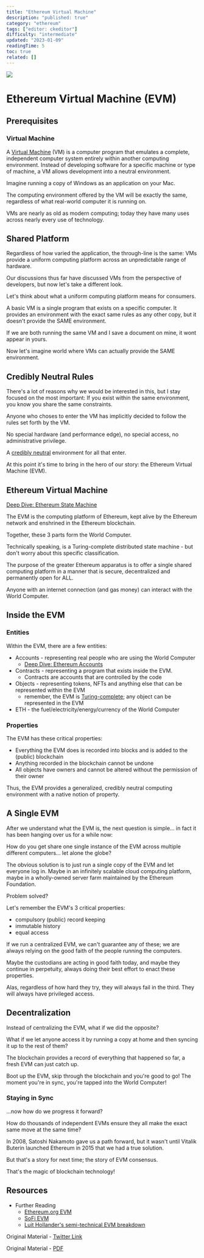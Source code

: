 ```yaml
---
title: "Ethereum Virtual Machine"
description: "published: true"
category: "ethereum"
tags: ["editor: ckeditor"]
difficulty: "intermediate"
updated: "2023-01-09"
readingTime: 5
toc: true
related: []
---
```


![](/images/evm-banner2.png)

# Ethereum Virtual Machine (EVM)

## Prerequisites

### Virtual Machine

A [Virtual Machine](/background/mass-comm/computer) (VM) is a computer program that emulates a complete, independent computer system entirely within another computing environment. Instead of developing software for a specific machine or type of machine, a VM allows development into a neutral environment. 

Imagine running a copy of Windows as an application on your Mac.

The computing environment offered by the VM will be exactly the same, regardless of what real-world computer it is running on.

VMs are nearly as old as modern computing; today they have many uses across nearly every use of technology. 

## Shared Platform

Regardless of how varied the application, the through-line is the same: VMs provide a uniform computing platform across an unpredictable range of hardware.

Our discussions thus far have discussed VMs from the perspective of developers, but now let's take a different look. 

Let's think about what a uniform computing platform means for consumers.

A basic VM is a single program that exists on a specific computer. It provides an environment with the exact same rules as any other copy, but it doesn't provide the SAME environment. 

If we are both running the same VM and I save a document on mine, it wont appear in yours.

Now let's imagine world where VMs can actually provide the SAME environment. 

## Credibly Neutral Rules

There's a lot of reasons why we would be interested in this, but I stay focused on the most important: If you exist within the same environment, you know you share the same constraints.

Anyone who choses to enter the VM has implicitly decided to follow the rules set forth by the VM. 

No special hardware (and performance edge), no special access, no administrative privilege. 

A [credibly neutral](/concepts/credible-neutrality) environment for all that enter.

At this point it's time to bring in the hero of our story: the Ethereum Virtual Machine (EVM).

## Ethereum Virtual Machine

[Deep Dive: Ethereum State Machine](/ethereum/evm/state-machine)

The EVM is the computing platform of Ethereum, kept alive by the Ethereum network and enshrined in the Ethereum blockchain.

Together, these 3 parts form the World Computer.

Technically speaking, is a Turing-complete distributed state machine - but don't worry about this specific classification.

The purpose of the greater Ethereum apparatus is to offer a single shared computing platform in a manner that is secure, decentralized and permanently open for ALL. 

Anyone with an internet connection (and gas money) can interact with the World Computer.

## Inside the EVM

### Entities

Within the EVM, there are a few entities: 

*   Accounts - representing real people who are using the World Computer
    *   [Deep Dive: Ethereum Accounts](/ethereum/evm/account)
*   Contracts - representing a program that exists inside the EVM.
    *   Contracts are accounts that are controlled by the code
*   Objects - representing tokens, NFTs and anything else that can be represented within the EVM
    *   remember, the EVM is [Turing-complete](/concepts/turing-complete); any object can be represented in the EVM
*   ETH - the fuel/electricity/energy/currency of the World Computer

### Properties

The EVM has these critical properties: 

*   Everything the EVM does is recorded into blocks and is added to the (public) blockchain
*   Anything recorded in the blockchain cannot be undone
*   All objects have owners and cannot be altered without the permission of their owner

Thus, the EVM provides a generalized, credibly neutral computing environment with a native notion of property. 

## A Single EVM

After we understand what the EVM is, the next question is simple... in fact it has been hanging over us for a while now: 

How do you get share one single instance of the EVM across multiple different computers... let alone the globe?

The obvious solution is to just run a single copy of the EVM and let everyone log in. Maybe in an infinitely scalable cloud computing platform, maybe in a wholly-owned server farm maintained by the Ethereum Foundation. 

Problem solved?

Let's remember the EVM's 3 critical properties: 

*   compulsory (public) record keeping
*   immutable history
*   equal access

If we run a centralized EVM, we can't guarantee any of these; we are always relying on the good faith of the people running the computers.

Maybe the custodians are acting in good faith today, and maybe they continue in perpetuity, always doing their best effort to enact these properties. 

Alas, regardless of how hard they try, they will always fail in the third. They will always have privileged access.

## Decentralization

Instead of centralizing the EVM, what if we did the opposite? 

What if we let anyone access it by running a copy at home and then syncing it up to the rest of them? 

The blockchain provides a record of everything that happened so far, a fresh EVM can just catch up.

Boot up the EVM, skip through the blockchain and you're good to go! The moment you're in sync, you're tapped into the World Computer! 

### Staying in Sync

...now how do we progress it forward? 

How do thousands of independent EVMs ensure they all make the exact same move at the same time?

In 2008, Satoshi Nakamoto gave us a path forward, but it wasn't until Vitalik Buterin launched Ethereum in 2015 that we had a true solution.

But that's a story for next time; the story of EVM consensus.

That's the magic of blockchain technology!

## Resources

*   Further Reading
    *   [Ethereum.org EVM](https://ethereum.org/en/developers/docs/evm/)
    *   [SoFi EVM](https://www.sofi.com/learn/content/what-is-ethereum-virtual-machine/)
    *   [Luit Hollander's semi-technical EVM breakdown](https://medium.com/mycrypto/the-ethereum-virtual-machine-how-does-it-work-9abac2b7c9e)

Original Material - [Twitter Link](https://twitter.com/SalomonCrypto/status/1574618174879735808)

Original Material - [PDF](/twitter-pdf-2022-09-27_evm.pdf)
